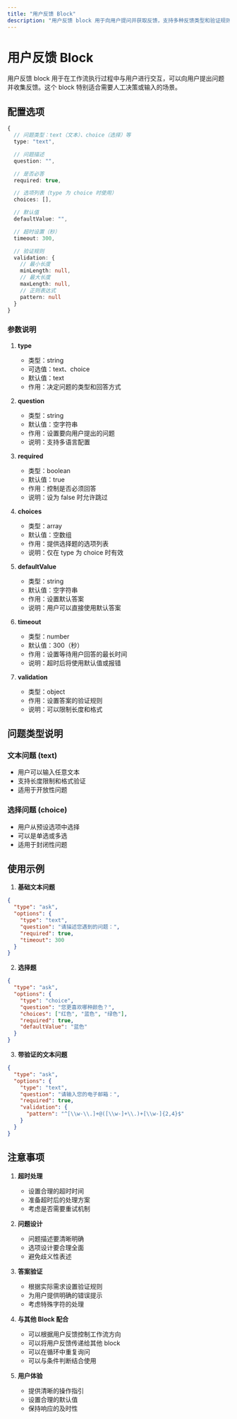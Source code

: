 ```yaml
---
title: "用户反馈 Block"
description: "用户反馈 block 用于向用户提问并获取反馈，支持多种反馈类型和验证规则。"
---
```


# 用户反馈 Block

用户反馈 block 用于在工作流执行过程中与用户进行交互，可以向用户提出问题并收集反馈。这个 block 特别适合需要人工决策或输入的场景。

## 配置选项

```typescript
{
  // 问题类型：text（文本）、choice（选择）等
  type: "text",

  // 问题描述
  question: "",

  // 是否必答
  required: true,

  // 选项列表（type 为 choice 时使用）
  choices: [],

  // 默认值
  defaultValue: "",

  // 超时设置（秒）
  timeout: 300,

  // 验证规则
  validation: {
    // 最小长度
    minLength: null,
    // 最大长度
    maxLength: null,
    // 正则表达式
    pattern: null
  }
}
```

### 参数说明

1. **type**
   - 类型：string
   - 可选值：text、choice
   - 默认值：text
   - 作用：决定问题的类型和回答方式

2. **question**
   - 类型：string
   - 默认值：空字符串
   - 作用：设置要向用户提出的问题
   - 说明：支持多语言配置

3. **required**
   - 类型：boolean
   - 默认值：true
   - 作用：控制是否必须回答
   - 说明：设为 false 时允许跳过

4. **choices**
   - 类型：array
   - 默认值：空数组
   - 作用：提供选择题的选项列表
   - 说明：仅在 type 为 choice 时有效

5. **defaultValue**
   - 类型：string
   - 默认值：空字符串
   - 作用：设置默认答案
   - 说明：用户可以直接使用默认答案

6. **timeout**
   - 类型：number
   - 默认值：300（秒）
   - 作用：设置等待用户回答的最长时间
   - 说明：超时后将使用默认值或报错

7. **validation**
   - 类型：object
   - 作用：设置答案的验证规则
   - 说明：可以限制长度和格式

## 问题类型说明

### 文本问题 (text)
- 用户可以输入任意文本
- 支持长度限制和格式验证
- 适用于开放性问题

### 选择问题 (choice)
- 用户从预设选项中选择
- 可以是单选或多选
- 适用于封闭性问题

## 使用示例

1. **基础文本问题**
```json
{
  "type": "ask",
  "options": {
    "type": "text",
    "question": "请描述您遇到的问题：",
    "required": true,
    "timeout": 300
  }
}
```

2. **选择题**
```json
{
  "type": "ask",
  "options": {
    "type": "choice",
    "question": "您更喜欢哪种颜色？",
    "choices": ["红色", "蓝色", "绿色"],
    "required": true,
    "defaultValue": "蓝色"
  }
}
```

3. **带验证的文本问题**
```json
{
  "type": "ask",
  "options": {
    "type": "text",
    "question": "请输入您的电子邮箱：",
    "required": true,
    "validation": {
      "pattern": "^[\\w-\\.]+@([\\w-]+\\.)+[\\w-]{2,4}$"
    }
  }
}
```

## 注意事项

1. **超时处理**
   - 设置合理的超时时间
   - 准备超时后的处理方案
   - 考虑是否需要重试机制

2. **问题设计**
   - 问题描述要清晰明确
   - 选项设计要合理全面
   - 避免歧义性表述

3. **答案验证**
   - 根据实际需求设置验证规则
   - 为用户提供明确的错误提示
   - 考虑特殊字符的处理

4. **与其他 Block 配合**
   - 可以根据用户反馈控制工作流方向
   - 可以将用户反馈传递给其他 block
   - 可以在循环中重复询问
   - 可以与条件判断结合使用

5. **用户体验**
   - 提供清晰的操作指引
   - 设置合理的默认值
   - 保持响应的及时性
